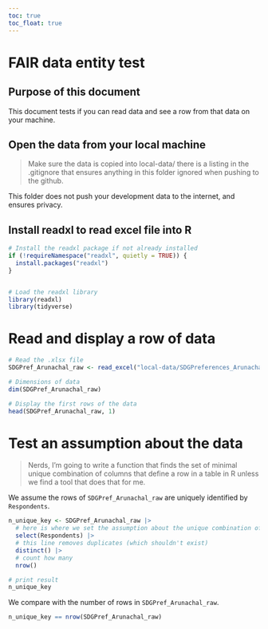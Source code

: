 ```yaml
---
toc: true
toc_float: true
---
```


# FAIR data entity test

## Purpose of this document

This document tests if you can read data and see a row from that data on your machine.

## Open the data from your local machine

> Make sure the data is copied into local-data/ there is a listing in the .gitignore that ensures anything in this folder ignored when pushing to the github. 

This folder does not push your development data to the internet, and ensures privacy. 

## Install readxl to read excel file into R

```r
# Install the readxl package if not already installed
if (!requireNamespace("readxl", quietly = TRUE)) {
  install.packages("readxl")
}


# Load the readxl library
library(readxl)
library(tidyverse)

```

# Read and display a row of data

```r
# Read the .xlsx file
SDGPref_Arunachal_raw <- read_excel("local-data/SDGPreferences_Arunachal.xlsx")

# Dimensions of data
dim(SDGPref_Arunachal_raw)

# Display the first rows of the data
head(SDGPref_Arunachal_raw, 1)
```

# Test an assumption about the data

> Nerds, I'm going to write a function that finds the set of minimal unique combination of columns that define a row in a table in R unless we find a tool that does that for me. 

We assume the rows of `SDGPref_Arunachal_raw` are uniquely identified by `Respondents`.

```r
n_unique_key <- SDGPref_Arunachal_raw |>
  # here is where we set the assumption about the unique combination of columns
  select(Respondents) |>
  # this line removes duplicates (which shouldn't exist)
  distinct() |>
  # count how many 
  nrow()

# print result
n_unique_key

```

We compare with the number of rows in `SDGPref_Arunachal_raw`.

```r
n_unique_key == nrow(SDGPref_Arunachal_raw)

```


